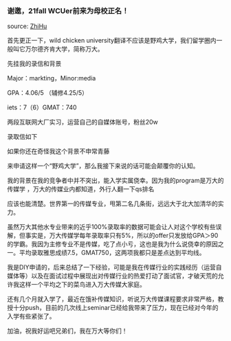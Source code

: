 ### 谢邀，21fall WCUer前来为母校正名！

source: [ZhiHu](https://www.zhihu.com/question/510542225)

首先更正一下，wild chicken university翻译不应该是野鸡大学，我们留学圈内一般叫它万尔德齐肯大学，简称万大。

先挂我的录信和背景

Major：markting，Minor:media

GPA：4.06/5 （辅修4.25/5）

iets：7（6）GMAT：740

两段互联网大厂实习，运营自己的自媒体账号，粉丝20w

录取信如下

如果你还在奇怪我这个背景不申常青藤

来申请这样一个“野鸡大学”，那么我接下来说的话可能会颠覆你的认知。

我的背景在我的竞争者中并不突出，能入学实属侥幸。因为我的program是万大的传媒学
，万大的传媒业内都知道，外行人翻一下qs排名

应该也能清楚。世界第一的传媒专业，甩第二名几条街，远远大于北大加清华的实力。

虽然万大其他水专业带来的近乎100%录取率的数据可能会让人对这个学校有些误解，但事实是，万大传媒学每年录取率只有5%，所以的offer只发放给GPA＞90的学霸。我因为主修专业不是传媒，吃了点小亏，这也是我为什么说侥幸的原因之一。平均录取雅思成绩7.5，GMAT750，这两项我都只是差点达到平均线。

我是DIY申请的，后来总结了一下经验，可能是我在传媒行业的实践经历（运营自媒体等）以及在面试过程中展现出对传媒行业的热爱打动了面试官，才破天荒的允许我这样一个平均之下的菜鸟进入万大传媒大家庭。

还有几个月就入学了，最近在饿补传媒知识，听说万大传媒课程要求非常严格，教授十分push，目前的几次线上seminar已经给我带来了压力，现在已经对今年的入学有些紧张了。

加油，祝我好运吧兄弟们，我在万大等你们！